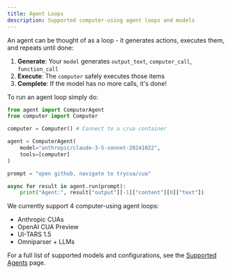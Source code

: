 ```yaml
---
title: Agent Loops
description: Supported computer-using agent loops and models
---
```


An agent can be thought of as a loop - it generates actions, executes them, and repeats until done:

1. **Generate**: Your `model` generates `output_text`, `computer_call`, `function_call`
2. **Execute**: The `computer` safely executes those items
3. **Complete**: If the model has no more calls, it's done!

To run an agent loop simply do:

```python
from agent import ComputerAgent
from computer import Computer

computer = Computer() # Connect to a c/ua container

agent = ComputerAgent(
    model="anthropic/claude-3-5-sonnet-20241022",
    tools=[computer]
)

prompt = "open github, navigate to trycua/cua"

async for result in agent.run(prompt):
    print("Agent:", result["output"][-1]["content"][0]["text"])
```

We currently support 4 computer-using agent loops:

- Anthropic CUAs
- OpenAI CUA Preview
- UI-TARS 1.5
- Omniparser + LLMs

For a full list of supported models and configurations, see the [Supported Agents](./supported-agents) page.
